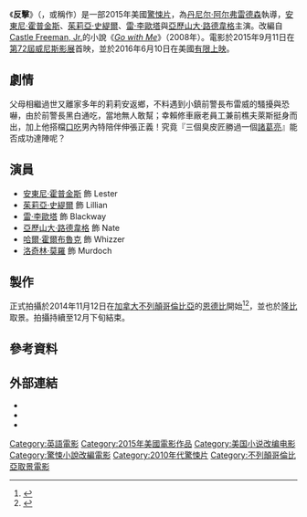 {{noteTA
|G1=Show
|G2=Movie
}}
{{Infobox film
| name           = 反擊
| original_name  = {{lang|en|Blackway}}
| image          = Blackway Poster.jpg
| alt            =
| caption        = 電影海報
| director       = [[丹尼尔·阿尔弗雷德森|丹尼尔·阿尔弗雷德森]]
| producer       = [[Rick_Dugdale|Rick Dugdale]]<br>[[Ellen_Goldsmith-Vein|Ellen Goldsmith-Vein]]<br>[[安東尼·霍普金斯|安東尼·霍普金斯]]<br>[[Gregory_Jacobs|Gregory Jacobs]]<br>Lindsay Williams 
| writer         = [[Joseph_Gangemi|Joseph Gangemi]]<br>Gregory Jacobs
| based_on       = {{based on|[[Go_with_Me|Go with Me]]|[[小卡斯托·弗里曼|小卡斯托·弗里曼]]}}
| starring       = 安東尼·霍普金斯<br>[[茱莉亞·史緹爾|茱莉亞·史緹爾]]<br>[[亞歷山大·路德韋格|亞歷山大·路德韋格]]<br>[[雷·李歐塔|雷·李歐塔]]<br>[[哈爾·霍爾布魯克|哈爾·霍爾布魯克]]
| music          = Anders Niska<br>Klas Wahl
| cinematography = [[Rasmus_Videbæk|Rasmus Videbæk]]
| editing        = Håkan Karlsson
| studio         = Enderby Entertainment<br>[[The_Gotham_Group|The Gotham Group]]
| distributor    = TW Media Events（加拿大）<br>威視電影（臺灣）
| released       = {{film date|2015|9|11|[[第72屆威尼斯影展|威尼斯影展]]|2016|6|10|美國}}
| runtime        = 90分鐘
| country        = {{USA}}
| language       = 英語
| budget         = 
| gross          = 
| cn_name        = 
| hk_name        = 
| tw_name        = 反擊
}}
《'''反擊'''》（{{lang-en|'''''Blackway'''''}}，或稱作{{lang|en|'''''Go With Me'''''}}）是一部2015年美國[[驚悚片|驚悚片]]，為[[丹尼尔·阿尔弗雷德森|丹尼尔·阿尔弗雷德森]]執導，[[安東尼·霍普金斯|安東尼·霍普金斯]]、[[茱莉亞·史緹爾|茱莉亞·史緹爾]]、[[雷·李歐塔|雷·李歐塔]]與[[亞歷山大·路德韋格|亞歷山大·路德韋格]]主演。改編自[[Castle_Freeman,_Jr.|Castle Freeman, Jr.]]的小說《''[[Go_with_Me|Go with Me]]''》（2008年）。電影於2015年9月11日在[[第72屆威尼斯影展|第72屆威尼斯影展]]首映，並於2016年6月10日在美國[[有限上映|有限上映]]。

== 劇情 ==
父母相繼過世又離家多年的莉莉安返鄉，不料遇到小鎮前警長布雷威的騷擾與恐嚇，由於前警長黑白通吃，當地無人敢幫；幸賴修車廠老員工兼前樵夫萊斯挺身而出，加上他搭檔[[口吃|口吃]]男內特陪伴伸張正義！究竟『三個臭皮匠勝過一個[[諸葛亮|諸葛亮]]』能否成功達陣呢？

== 演員 ==
* [[安東尼·霍普金斯|安東尼·霍普金斯]] 飾 Lester
* [[茱莉亞·史緹爾|茱莉亞·史緹爾]] 飾 Lillian
* [[雷·李歐塔|雷·李歐塔]] 飾 Blackway
* [[亞歷山大·路德韋格|亞歷山大·路德韋格]] 飾 Nate
* [[哈爾·霍爾布魯克|哈爾·霍爾布魯克]] 飾 Whizzer
* [[洛奇林·莫羅|洛奇林·莫羅]] 飾 Murdoch

== 製作 ==
正式拍攝於2014年11月12日在[[加拿大|加拿大]][[不列顛哥倫比亞|不列顛哥倫比亞]]的[[恩德比_(不列顛哥倫比亞)|恩德比]]開始<ref name=GlobalNews>{{cite news|last1=Garcha|first1=Neetu|title=Filming begins in Okanagan for “Go With Me” starring Anthony Hopkins|url=http://globalnews.ca/news/1667467/filming-begins-in-okanagan-for-go-with-me-starring-anthony-hopkins/|accessdate=November 13, 2014|publisher=globalnews.ca|date=November 12, 2014|archive-date=2016-11-04|archive-url=https://web.archive.org/web/20161104014945/http://globalnews.ca/news/1667467/filming-begins-in-okanagan-for-go-with-me-starring-anthony-hopkins/|dead-url=no}}</ref><ref>{{cite news|title=Hollywood Stars Shooting in North Okanagan|url=http://www.thesunonline.ca/news/story.aspx?ID=2168708|accessdate=November 13, 2014|publisher=thesunonline.ca|date=November 3, 2014|archive-date=2016-03-03|archive-url=https://web.archive.org/web/20160303203926/http://www.thesunonline.ca/news/story.aspx?ID=2168708|dead-url=no}}</ref>，並也於[[隆比_(不列顛哥倫比亞)|隆比]]取景。拍攝持續至12月下旬結束。

== 參考資料 ==
{{Reflist}}

== 外部連結 ==
* {{IMDb title|4061010}}
* {{Rotten Tomatoes|blackway|Blackway}}
* {{AllRovi movie|642330}}

{{DEFAULTSORT:Blackway}}
[[Category:英語電影|Category:英語電影]]
[[Category:2015年美國電影作品|Category:2015年美國電影作品]]
[[Category:美国小说改编电影|Category:美国小说改编电影]]
[[Category:驚悚小說改編電影|Category:驚悚小說改編電影]]
[[Category:2010年代驚悚片|Category:2010年代驚悚片]]
[[Category:不列顛哥倫比亞取景電影|Category:不列顛哥倫比亞取景電影]]